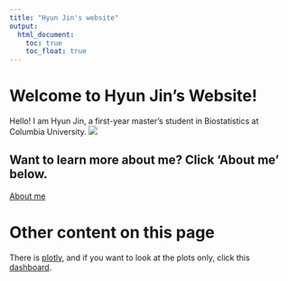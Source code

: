 ```yaml
---
title: "Hyun Jin's website"
output: 
  html_document:
    toc: true
    toc_float: true
---
```


# Welcome to Hyun Jin's Website!

Hello! I am Hyun Jin, a first-year master's student in Biostatistics at Columbia University.
![](https://media.giphy.com/media/Wj7lNjMNDxSmc/giphy.gif)


## Want to learn more about me? Click 'About me' below.

[About me](about.html)


# Other content on this page

There is [plotly](plotly.html), and if you want to look at the plots only, click this [dashboard](dashboard.html).

